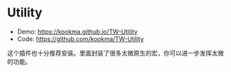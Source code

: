 # Utility

- Demo: https://kookma.github.io/TW-Utility
- Code: https://github.com/kookma/TW-Utility

这个插件也十分推荐安装。里面封装了很多太微原生的宏，你可以进一步发挥太微的功能。
